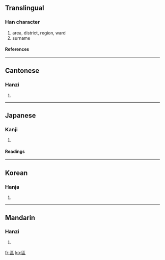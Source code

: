 {{see|区}}

==Translingual==
===Han character===
{{Han char|rad=匸|as=09|sn=11|four=7171<sub>6</sub>|canj=尸口口口 (SRRR)}}
# area, district, region, ward
# surname
====References====
{{Han ref|kx=0155.130|dkj=02691|dj=0348.010|hdz=10087.100|uh=5340|ud=21312|bh=B0CF|bd=45263}}
----
==Cantonese==
===Hanzi===
{{yue-hanzi|jyut=|y=au1, keui1}}
# {{defn|Cantonese}}
----
==Japanese==
===Kanji===
{{ja-kanji|grade=|rs=匸09}}
# {{defn|Japanese}} 
====Readings====
{{ja-readings|on=[[く]] (ku), [[おう]] (ō), [[こう]] (kō)|kun=[[わける]] (wakeru), [[しきる]] (shikiru)}}
----
==Korean==
===Hanja===
{{ko-hanja|hangeul=[[구]], [[우]]|rv=gu, u|mr=ku, u}}
# {{defn|Korean}}
----
==Mandarin==
===Hanzi===
{{cmn-hanzi|sim=区|pin=[[qū]] ([[qu1]])|wg=ch'ü<sup>1</sup>}}
# {{defn|Mandarin}}

[[fr:區]]
[[ko:區]]